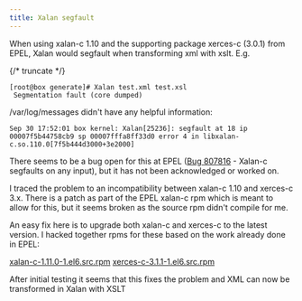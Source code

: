 ```yaml
---
title: Xalan segfault
---
```

When using xalan-c 1.10 and the supporting package xerces-c (3.0.1) from EPEL, Xalan would segfault when transforming xml with xslt. E.g.

{/* truncate */}
  
```
[root@box generate]# Xalan test.xml test.xsl
 Segmentation fault (core dumped)
 ```

/var/log/messages didn't have any helpful information:  

```
Sep 30 17:52:01 box kernel: Xalan[25236]: segfault at 18 ip 00007f5b44758cb9 sp 00007fffa8ff33d0 error 4 in libxalan-c.so.110.0[7f5b444d3000+3e2000]
```

There seems to be a bug open for this at EPEL ([Bug 807816](https://bugzilla.redhat.com/show_bug.cgi?id=807816) - Xalan-c segfaults on any input), but it has not been acknowledged or worked on.  

I traced the problem to an incompatibility between xalan-c 1.10 and xerces-c 3.x. There is a patch as part of the EPEL xalan-c rpm which is meant to allow for this, but it seems broken as the source rpm didn't compile for me.  

An easy fix here is to upgrade both xalan-c and xerces-c to the latest version. I hacked together rpms for these based on the work already done in EPEL:  

[xalan-c-1.11.0-1.el6.src.rpm](pathname:///downloads/xalan-c-1.11.0-1.el6.src.rpm)
[xerces-c-3.1.1-1.el6.src.rpm](pathname:///downloads/xerces-c-3.1.1-1.el6.src.rpm)  

After initial testing it seems that this fixes the problem and XML can now be transformed in Xalan with XSLT  

